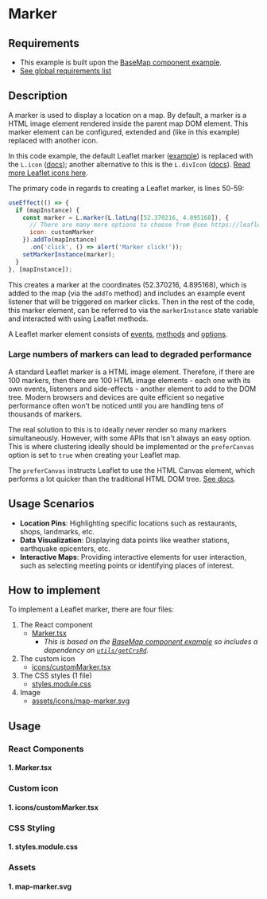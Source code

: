 
<Meta of={MarkerStories} />

# Marker
## Requirements

- This example is built upon the [BaseMap component example](../?path=/docs/react-baselayer--docs).
- [See global requirements list](../?path=/docs/global-requirements--docs)

## Description

A marker is used to display a location on a map. By default, a marker is a HTML image element rendered inside the parent map DOM element. This marker element can be configured, extended and (like in this example) replaced with another icon.

In this code example, the default Leaflet marker ([example](https://leafletjs.com/examples/layers-control/)) is replaced with the `L.icon` ([docs](https://leafletjs.com/reference.html#icon)); another alternative to this is the `L.divIcon` ([docs](https://leafletjs.com/reference.html#divicon)). [Read more Leaflet icons here](../?path=/docs/icons--docs).

The primary code in regards to creating a Leaflet marker, is lines 50-59:

```js
useEffect(() => {
  if (mapInstance) {
    const marker = L.marker(L.latLng([52.370216, 4.895168]), {
      // There are many more options to choose from @see https://leafletjs.com/reference.html#marker
      icon: customMarker
    }).addTo(mapInstance)
      .on('click', () => alert('Marker click!'));
    setMarkerInstance(marker);
  }
}, [mapInstance]);
```

This creates a marker at the coordinates (52.370216, 4.895168), which is added to the map (via the `addTo` method) and includes an example event listener that will be triggered on marker clicks. Then in the rest of the code, this marker element, can be referred to via the `markerInstance` state variable and interacted with using Leaflet methods.

A Leaflet marker element consists of [events](https://leafletjs.com/reference.html#marker-move), [methods](https://leafletjs.com/reference.html#marker-l-marker) and [options](https://leafletjs.com/reference.html#marker-icon).

### Large numbers of markers can lead to degraded performance

A standard Leaflet marker is a HTML image element. Therefore, if there are 100 markers, then there are 100 HTML image elements - each one with its own events, listeners and side-effects - another element to add to the DOM tree. Modern browsers and devices are quite efficient so negative performance often won't be noticed until you are handling tens of thousands of markers.

The real solution to this is to ideally never render so many markers simultaneously. However, with some APIs that isn't always an easy option. This is where clustering ideally should be implemented or the `preferCanvas` option is set to `true` when creating your Leaflet map.

The `preferCanvas` instructs Leaflet to use the HTML Canvas element, which performs a lot quicker than the traditional HTML DOM tree. [See docs](https://leafletjs.com/reference.html#map-prefercanvas).

## Usage Scenarios

- **Location Pins**: Highlighting specific locations such as restaurants, shops, landmarks, etc.
- **Data Visualization**: Displaying data points like weather stations, earthquake epicenters, etc.
- **Interactive Maps**: Providing interactive elements for user interaction, such as selecting meeting points or identifying places of interest.

## How to implement

To implement a Leaflet marker, there are four files:

1. The React component
    * [Marker.tsx](#1-markertsx)
      * *This is based on the [BaseMap component example](../?path=/docs/react-baselayer--docs) so includes a dependency on [`utils/getCrsRd`](../?path=/docs/react-baselayer--docs#1-getcrsrdts).*
2. The custom icon
    * [icons/customMarker.tsx](#1-iconscustommarkertsx)
3. The CSS styles (1 file)
    * [styles.module.css](#1-stylesmodulecss)
4. Image
    * [assets/icons/map-marker.svg](#1-map-markersvg)

## Usage

### React Components

#### 1. Marker.tsx

<Source code={Marker} />

### Custom icon

#### 1. icons/customMarker.tsx

<Source code={customMarker} />

### CSS Styling

#### 1. styles.module.css

<Source code={styles} />

### Assets

#### 1. map-marker.svg

<Source code={icon} />
